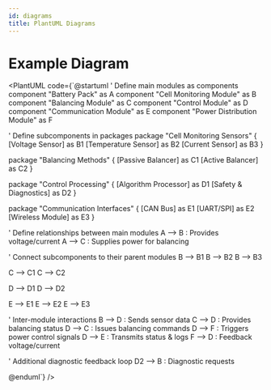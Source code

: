 ```yaml
---
id: diagrams
title: PlantUML Diagrams
---
```


# Example Diagram

<PlantUML code={`@startuml
' Define main modules as components
component "Battery Pack" as A
component "Cell Monitoring Module" as B
component "Balancing Module" as C
component "Control Module" as D
component "Communication Module" as E
component "Power Distribution Module" as F

' Define subcomponents in packages
package "Cell Monitoring Sensors" {
    [Voltage Sensor] as B1
    [Temperature Sensor] as B2
    [Current Sensor] as B3
}

package "Balancing Methods" {
    [Passive Balancer] as C1
    [Active Balancer] as C2
}

package "Control Processing" {
    [Algorithm Processor] as D1
    [Safety & Diagnostics] as D2
}

package "Communication Interfaces" {
    [CAN Bus] as E1
    [UART/SPI] as E2
    [Wireless Module] as E3
}

' Define relationships between main modules
A --> B : Provides voltage/current
A --> C : Supplies power for balancing

' Connect subcomponents to their parent modules
B --> B1
B --> B2
B --> B3

C --> C1
C --> C2

D --> D1
D --> D2

E --> E1
E --> E2
E --> E3

' Inter-module interactions
B --> D : Sends sensor data
C --> D : Provides balancing status
D --> C : Issues balancing commands
D --> F : Triggers power control signals
D --> E : Transmits status & logs
F --> D : Feedback voltage/current

' Additional diagnostic feedback loop
D2 --> B : Diagnostic requests

@enduml`} />
